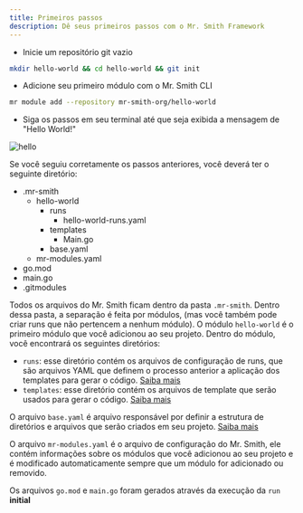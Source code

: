 ```yaml
---
title: Primeiros passos
description: Dê seus primeiros passos com o Mr. Smith Framework
---
```




- Inicie um repositório git vazio

```bash
mkdir hello-world && cd hello-world && git init
```

- Adicione seu primeiro módulo com o Mr. Smith CLI

```bash
mr module add --repository mr-smith-org/hello-world
```

- Siga os passos em seu terminal até que seja exibida a mensagem de "Hello World!"

![hello](https://github.com/user-attachments/assets/bf9c603f-1f58-4cde-ae9a-935bc6857f2f)



Se você seguiu corretamente os passos anteriores, você deverá ter o seguinte diretório:
<FileTree>
- .mr-smith
    - hello-world
        - runs
            - hello-world-runs.yaml 
        - templates
           -  Main.go
        - base.yaml
    - mr-modules.yaml
- go.mod
- main.go
- .gitmodules
</FileTree>

Todos os arquivos do Mr. Smith ficam dentro da pasta `.mr-smith`. Dentro dessa pasta, a separação é feita por módulos, (mas você também pode criar runs que não pertencem a nenhum módulo).
O módulo `hello-world` é o primeiro módulo que você adicionou ao seu projeto.
Dentro do módulo, você encontrará os seguintes diretórios:

- `runs`: esse diretório contém os arquivos de configuração de runs, que são arquivos YAML que definem o processo anterior a aplicação dos templates para gerar o código. [Saiba mais](/overview/runs/)
- `templates`: esse diretório contém os arquivos de template que serão usados para gerar o código. [Saiba mais](/overview/templates/)

O arquivo `base.yaml` é arquivo responsável por definir a estrutura de diretórios e arquivos que serão criados em seu projeto. [Saiba mais](/overview/builders/)

O arquivo `mr-modules.yaml` é o arquivo de configuração do Mr. Smith, ele contém informações sobre os módulos que você adicionou ao seu projeto e é modificado automaticamente sempre que um módulo for adicionado ou removido.

Os arquivos `go.mod` e `main.go` foram gerados através da execução da `run` **initial**